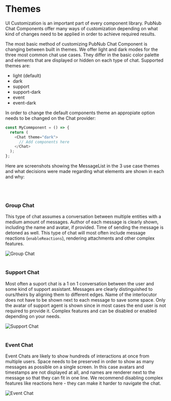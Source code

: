 
<Meta title="UI Customization/Themes" />

# Themes

UI Customization is an important part of every component library. PubNub Chat Components offer many
ways of customization depending on what kind of changes need to be applied in order to
achieve required results.

The most basic method of customizing PubNub Chat Component is changing between built in themes.
We offer light and dark modes for the three most common chat use cases. They differ in the basic
color palette and elements that are displayed or hidden on each type of chat. Supported themes are:

- light (default)
- dark
- support
- support-dark
- event
- event-dark

In order to change the default components theme an appropiate option needs to be changed on the Chat
provider:

```js
const MyCommponent = () => {
  return (
    <Chat theme="dark">
      // Add components here
    </Chat>
  );
};
```

Here are screenshots showing the MessageList in the 3 use case themes and what decisions were made
regarding what elements are shown in each and why:

<br />
<br />

### Group Chat

This type of chat assumes a conversation between multiple entities with a medium amount of messages.
Author of each message is clearly shown, including the name and avatar, if provided. Time of sending
the message is detoned as well. This type of chat will most often include message reactions
(`enableReactions`), rendering attachments and other complex features.

<img src={Group} alt="Group Chat" />

<br />
<br />

### Support Chat

Most often a suport chat is a 1 on 1 conversation between the user and some kind of support
assistant. Messages are clearly distinguished to ours/theirs by aligning them to different edges.
Name of the interlocutor does not have to be shown next to each message to save some space. Only the
avatar of support agent is shown since in most cases the end user is not required to provide it.
Complex features and can be disabled or enabled depending on your needs.

<img src={Support} alt="Support Chat" />

<br />
<br />

### Event Chat

Event Chats are likely to show hundreds of interactions at once from multiple users. Space needs
to be preserved in order to show as many messages as possible on a single screen. In this case
avatars and timestamps are not displayed at all, and names are renderer next to the message so that
they can fit in one line. We recommend disabling complex features like reactions here - they can make
it harder to navigate the chat.

<img src={Event} alt="Event Chat" />
